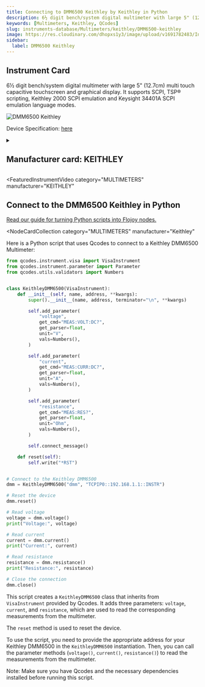 ```yaml
---
title: Connecting to DMM6500 Keithley by Keithley in Python
description: 6½ digit bench/system digital multimeter with large 5" (12.7cm) multi touch capacitive touchscreen and graphical display. It supports SCPI, TSP® scripting, Keithley 2000 SCPI emulation and Keysight 34401A SCPI emulation language modes.
keywords: [Multimeters, Keithley, QCodes]
slug: instruments-database/Multimeters/keithley/DMM6500-keithley
image: https://res.cloudinary.com/dhopxs1y3/image/upload/v1691782483/Instruments/Multimeters/DMM6500-Keithley/DMM6500-Keithley.webp
sidebar:
  label: DMM6500 Keithley
---
```



## Instrument Card

6½ digit bench/system digital multimeter with large 5" (12.7cm) multi touch capacitive touchscreen and graphical display. It supports SCPI, TSP® scripting, Keithley 2000 SCPI emulation and Keysight 34401A SCPI emulation language modes.

![DMM6500 Keithley](https://res.cloudinary.com/dhopxs1y3/image/upload/v1691782483/Instruments/Multimeters/DMM6500-Keithley/DMM6500-Keithley.webp)

Device Specification: [here](https://www.farnell.com/datasheets/2607096.pdf?_ga=2.134065926.922366921.1579493884-611634051.1579231713)

<details style={{ marginTop: "15px"}}>
<summary><h2 style={{display:'inline'}}>Manufacturer card: KEITHLEY</h2></summary>

![KEITHLEY](https://res.cloudinary.com/dhopxs1y3/image/upload/v1692806202/Instruments/Vendor%20Logos/Keithley.png)

Keithley Instruments is a measurement and instrument company headquartered in Solon, Ohio, that develops, manufactures, markets, and sells data acquisition products, as well as complete systems for high-volume production and assembly testing.

- Headquarters: Cleveland, Ohio, United States
- Yearly Revenue (millions, USD): 110.6
- Vendor Website: [here](https://www.tek.com/en)

</details>


<FeaturedInstrumentVideo
  category="MULTIMETERS"
  manufacturer="KEITHLEY"
></FeaturedInstrumentVideo>

## Connect to the DMM6500 Keithley in Python

[Read our guide for turning Python scripts into Flojoy nodes.](https://docs.flojoy.ai/contribution/blocks/custom-flojoy-block/)


<Tabs>
<TabItem value="Flojoy" label="Flojoy" className="flojoy-instrument-tabs">

<NodeCardCollection
  category="MULTIMETERS"
  manufacturer="Keithley"
></NodeCardCollection>

</TabItem>
<TabItem value="QCodes" label="QCodes">

Here is a Python script that uses Qcodes to connect to a Keithley DMM6500 Multimeter:

```python
from qcodes.instrument.visa import VisaInstrument
from qcodes.instrument.parameter import Parameter
from qcodes.utils.validators import Numbers


class KeithleyDMM6500(VisaInstrument):
    def __init__(self, name, address, **kwargs):
        super().__init__(name, address, terminator="\n", **kwargs)

        self.add_parameter(
            "voltage",
            get_cmd="MEAS:VOLT:DC?",
            get_parser=float,
            unit="V",
            vals=Numbers(),
        )

        self.add_parameter(
            "current",
            get_cmd="MEAS:CURR:DC?",
            get_parser=float,
            unit="A",
            vals=Numbers(),
        )

        self.add_parameter(
            "resistance",
            get_cmd="MEAS:RES?",
            get_parser=float,
            unit="Ohm",
            vals=Numbers(),
        )

        self.connect_message()

    def reset(self):
        self.write("*RST")


# Connect to the Keithley DMM6500
dmm = KeithleyDMM6500("dmm", "TCPIP0::192.168.1.1::INSTR")

# Reset the device
dmm.reset()

# Read voltage
voltage = dmm.voltage()
print("Voltage:", voltage)

# Read current
current = dmm.current()
print("Current:", current)

# Read resistance
resistance = dmm.resistance()
print("Resistance:", resistance)

# Close the connection
dmm.close()
```

This script creates a `KeithleyDMM6500` class that inherits from `VisaInstrument` provided by Qcodes. It adds three parameters: `voltage`, `current`, and `resistance`, which are used to read the corresponding measurements from the multimeter.

The `reset` method is used to reset the device.

To use the script, you need to provide the appropriate address for your Keithley DMM6500 in the `KeithleyDMM6500` instantiation. Then, you can call the parameter methods (`voltage()`, `current()`, `resistance()`) to read the measurements from the multimeter.

Note: Make sure you have Qcodes and the necessary dependencies installed before running this script.

</TabItem>
</Tabs>
